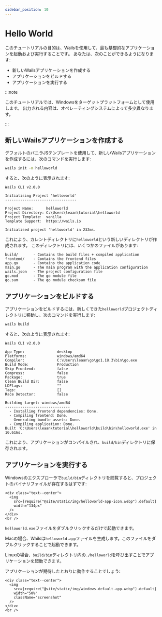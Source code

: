 ```yaml
---
sidebar_position: 10
---
```


# Hello World

このチュートリアルの目的は、Wailsを使用して、最も基礎的なアプリケーションを起動および実行することです。 あなたは、次のことができるようになります:

- 新しいWailsアプリケーションを作成する
- アプリケーションをビルドする
- アプリケーションを実行する

:::note

このチュートリアルでは、Windowsをターゲットプラットフォームとして使用します。 出力される内容は、オペレーティングシステムによって多少異なります。

:::

## 新しいWailsアプリケーションを作成する

デフォルトのバニラJSテンプレートを使用して、新しいWailsアプリケーションを作成するには、次のコマンドを実行します:

```bash
wails init -n helloworld
```

すると、次のように表示されます:

```
Wails CLI v2.0.0

Initialising Project 'helloworld'
---------------------------------

Project Name:      helloworld
Project Directory: C:\Users\leaan\tutorial\helloworld
Project Template:  vanilla
Template Support:  https://wails.io

Initialised project 'helloworld' in 232ms.
```

これにより、カレントディレクトリに`helloworld`という新しいディレクトリが作成されます。 このディレクトリには、いくつかのファイルがあります:

```
build/       - Contains the build files + compiled application
frontend/    - Contains the frontend files
app.go       - Contains the application code
main.go      - The main program with the application configuration
wails.json   - The project configuration file
go.mod       - The go module file
go.sum       - The go module checksum file
```

## アプリケーションをビルドする

アプリケーションをビルドするには、新しくできた`helloworld`プロジェクトディレクトリに移動し、次のコマンドを実行します:

```bash
wails build
```

すると、次のように表示されます:

```
Wails CLI v2.0.0

App Type:               desktop
Platforms:              windows/amd64
Compiler:               C:\Users\leaan\go\go1.18.3\bin\go.exe
Build Mode:             Production
Skip Frontend:          false
Compress:               false
Package:                true
Clean Build Dir:        false
LDFlags:                ""
Tags:                   []
Race Detector:          false

Building target: windows/amd64
------------------------------
  - Installing frontend dependencies: Done.
  - Compiling frontend: Done.
  - Generating bundle assets: Done.
  - Compiling application: Done.
Built 'C:\Users\leaan\tutorial\helloworld\build\bin\helloworld.exe' in 10.616s.
```

これにより、アプリケーションがコンパイルされ、`build/bin`ディレクトリに保存されます。

## アプリケーションを実行する

Windowsのエクスプローラで`build/bin`ディレクトリを閲覧すると、プロジェクトのバイナリファイルが存在するはずです:

```mdx-code-block
<div class="text--center">
  <img
    src={require("@site/static/img/helloworld-app-icon.webp").default}
    width="134px"
  />
</div>
<br />
```

`helloworld.exe`ファイルをダブルクリックするだけで起動できます。

Macの場合、Wailsは`helloworld.app`ファイルを生成します。このファイルをダブルクリックすることで起動できます。

Linuxの場合、`build/bin`ディレクトリ内の`./helloworld`を呼び出すことでアプリケーションを起動できます。

アプリケーションが期待したとおりに動作することでしょう:

```mdx-code-block
<div class="text--center">
  <img
    src={require("@site/static/img/windows-default-app.webp").default}
    width="50%"
    className="screenshot"
  />
</div>
<br />
```

